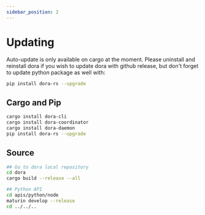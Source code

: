 ```yaml
---
sidebar_position: 2
---
```


# Updating

Auto-update is only available on cargo at the moment.
Please uninstall and reinstall dora if you wish to update dora with github release,
but don't forget to update python package as well with:

```bash
pip install dora-rs --upgrade
```

## Cargo and Pip

```bash
cargo install dora-cli
cargo install dora-coordinator
cargo install dora-daemon
pip install dora-rs --upgrade
```

## Source

```bash
## Go to dora local repository
cd dora
cargo build --release --all

## Python API
cd apis/python/node
maturin develop --release
cd ../../..
```
